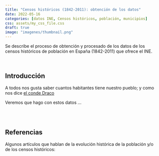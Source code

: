 ```yaml
---
title: "Censos históricos (1842-2011): obtención de los datos"
date: 2022-05-16
categories: [datos INE, Censos históricos, población, municipios]
css: assets/my_css_file.css 
draft: true
image: "imagenes/thumbnail.png"
---
```


Se describe el proceso de obtención y procesado de los datos de los censos históricos de población en España (1842-2011) que ofrece el INE.

<br>

## Introducción

A todos nos gusta saber cuantos habitantes tiene nuestro pueblo; y como nos dice [el conde Draco](https://www.youtube.com/watch?v=KZmLI7eYjmw){target="_blank"} 

::: column-margin
Veremos que hago con estos datos ...
:::

<br><br>

## Referencias

Algunos artículos que hablan de la evolución histórica de la población y/o de los censos históricos:

::: {#refs}
:::
